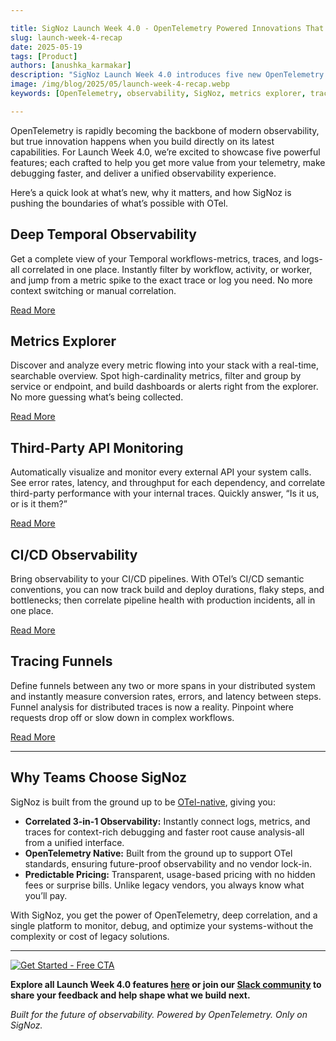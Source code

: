 ```yaml
---

title: SigNoz Launch Week 4.0 - OpenTelemetry Powered Innovations That Redefine Observability  
slug: launch-week-4-recap  
date: 2025-05-19  
tags: [Product]  
authors: [anushka_karmakar]  
description: "SigNoz Launch Week 4.0 introduces five new OpenTelemetry observability features with unified, real-time insights."  
image: /img/blog/2025/05/launch-week-4-recap.webp  
keywords: [OpenTelemetry, observability, SigNoz, metrics explorer, tracing funnels, API monitoring, CI/CD]  

---
```

OpenTelemetry is rapidly becoming the backbone of modern observability, but true innovation happens when you build directly on its latest capabilities. For Launch Week 4.0, we’re excited to showcase five powerful features; each crafted to help you get more value from your telemetry, make debugging faster, and deliver a unified observability experience. 

Here’s a quick look at what’s new, why it matters, and how SigNoz is pushing the boundaries of what’s possible with OTel.

## Deep Temporal Observability

Get a complete view of your Temporal workflows-metrics, traces, and logs-all correlated in one place. Instantly filter by workflow, activity, or worker, and jump from a metric spike to the exact trace or log you need. No more context switching or manual correlation.

[Read More](https://signoz.io/blog/deep-temporal-observability/)

## Metrics Explorer

Discover and analyze every metric flowing into your stack with a real-time, searchable overview. Spot high-cardinality metrics, filter and group by service or endpoint, and build dashboards or alerts right from the explorer. No more guessing what’s being collected.

[Read More](https://signoz.io/blog/metrics-explorer/)

## Third-Party API Monitoring

Automatically visualize and monitor every external API your system calls. See error rates, latency, and throughput for each dependency, and correlate third-party performance with your internal traces. Quickly answer, “Is it us, or is it them?”

[Read More](https://signoz.io/blog/third-party-api-monitoring/)

## CI/CD Observability

Bring observability to your CI/CD pipelines. With OTel’s CI/CD semantic conventions, you can now track build and deploy durations, flaky steps, and bottlenecks; then correlate pipeline health with production incidents, all in one place.

[Read More](https://signoz.io/blog/ci-cd-observability-opentelemetry/)

## Tracing Funnels

Define funnels between any two or more spans in your distributed system and instantly measure conversion rates, errors, and latency between steps. Funnel analysis for distributed traces is now a reality. Pinpoint where requests drop off or slow down in complex workflows.

[Read More](https://signoz.io/blog/tracing-funnels-observability-distributed-systems/)

---

## Why Teams Choose SigNoz

SigNoz is built from the ground up to be [OTel-native](https://opentelemetry.io/), giving you:

- **Correlated 3-in-1 Observability:** Instantly connect logs, metrics, and traces for context-rich debugging and faster root cause analysis-all from a unified interface.
- **OpenTelemetry Native:** Built from the ground up to support OTel standards, ensuring future-proof observability and no vendor lock-in.
- **Predictable Pricing:** Transparent, usage-based pricing with no hidden fees or surprise bills. Unlike legacy vendors, you always know what you’ll pay.

With SigNoz, you get the power of OpenTelemetry, deep correlation, and a single platform to monitor, debug, and optimize your systems-without the complexity or cost of legacy solutions.

---

[![Get Started - Free CTA](/img/launch_week/try-signoz-cloud-blog-cta.png)](https://signoz.io/teams/)

**Explore all Launch Week 4.0 features [here](https://signoz.io/launch-week/) or join our [Slack community](https://signoz.io/slack/) to share your feedback and help shape what we build next.**

*Built for the future of observability. Powered by OpenTelemetry. Only on SigNoz.*